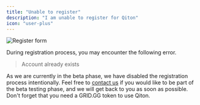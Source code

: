 ```yaml
---
title: "Unable to register"
description: "I am unable to register for Qiton"
icon: "user-plus"
---
```


<Frame>
    <img
        src="./images/register/form.png"
        alt="Register form"
    />
</Frame>

During registration process, you may encounter the following error.
> Account already exists

As we are currently in the beta phase, we have disabled the registration process intentionally.
Feel free to [contact us](/miscellaneous/releases#v0-10-0) if you would like to be part of the beta testing phase, and
we will get back to you as soon as possible.
Don't forget that you need a GRID.GG token to use Qiton.
